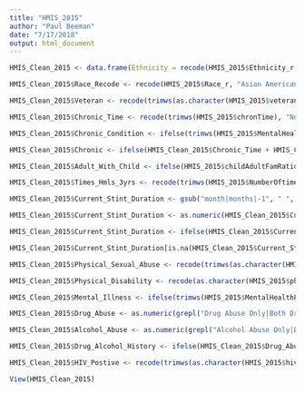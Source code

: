 ```yaml
---
title: "HMIS_2015"
author: "Paul Beeman"
date: "7/17/2018"
output: html_document
---
```


```r
HMIS_Clean_2015 <- data.frame(Ethnicity = recode(HMIS_2015$Ethnicity_r, "Asian American/PI" = "Other Ethnicity", "Other" ="Other Ethnicity"))

HMIS_Clean_2015$Race_Recode <- recode(HMIS_2015$Race_r, "Asian American/PI" = "Other Ethnicity", "Other" = "Other Ethnicity")
```

```r
HMIS_Clean_2015$Veteran <- recode(trimws(as.character(HMIS_2015$veteran_2)), "Yes" = 1, "No" = 0, .default =  2, .missing = 2) 

```

```r

HMIS_Clean_2015$Chronic_Time <- recode(trimws(HMIS_2015$chronTime), "No" = 0, "Yes" =1, .default = 0)

HMIS_Clean_2015$Chronic_Condition <- ifelse(trimws(HMIS_2015$MentalHealthProblem_LongDura) == "Yes" | trimws(HMIS_2015$PhysicalDisability) == "Yes" | trimws(HMIS_2015$DevelopmentalDisability) == "Yes" | trimws(HMIS_2015$SubstanceAbuse) == "Yes", 1, 0)

HMIS_Clean_2015$Chronic <- ifelse(HMIS_Clean_2015$Chronic_Time + HMIS_Clean_2015$Chronic_Condition ==2, 1, 0)

```
```r
HMIS_Clean_2015$Adult_With_Child <- ifelse(HMIS_2015$childAdultFamRatio > 0 & HMIS_2015$age > 17, 1, 0)

```
```r
HMIS_Clean_2015$Times_Hmls_3yrs <- recode(trimws(HMIS_2015$NumberOftimesHomeless), "1 (homeless only this time)" ="1 time", "2" = "2 to 3 times", "3" = "2 to 3 times", "4 or more" = "4 or more times", "At least 4 episodes" = "4 or more times", "Less than 4 episodes" = "Less than 4- Unspecified", .default = "Unknown")

HMIS_Clean_2015$Current_Stint_Duration <- gsub("month|months|-1", " ", HMIS_2015$MonthsContinuouslyHomeless)

HMIS_Clean_2015$Current_Stint_Duration <- as.numeric(HMIS_Clean_2015$Current_Stint_Duration)

HMIS_Clean_2015$Current_Stint_Duration <- ifelse(HMIS_Clean_2015$Current_Stint_Duration > 11, "12+ Months", ifelse(HMIS_Clean_2015$Current_Stint_Duration > 4, "4-11 months", ifelse(HMIS_Clean_2015$Current_Stint_Duration >=1, "1-3 months", ifelse(HMIS_Clean_2015$Current_Stint_Duration == 0, "Up to 1 Month", "Unknown"))))

HMIS_Clean_2015$Current_Stint_Duration[is.na(HMIS_Clean_2015$Current_Stint_Duration)] <- "Unknown"
```

```r
HMIS_Clean_2015$Physical_Sexual_Abuse <- recode(trimws(as.character(HMIS_2015$domViol)), "Yes" = 1, "No" = 0, .default =  2, .missing = 2) 


```

```r
HMIS_Clean_2015$Physical_Disability <- recode(as.character(HMIS_2015$physical), "Yes" = 1, "No" = 0, .default =  2, .missing = 2) 

HMIS_Clean_2015$Mental_Illness <- ifelse(trimws(HMIS_2015$MentalHealthProblem) == "Yes", 1,0)

HMIS_Clean_2015$Drug_Abuse <- as.numeric(grepl("Drug Abuse Only|Both Drug and Alcohol Abuse", HMIS_2015$subsCombOld))

HMIS_Clean_2015$Alcohol_Abuse <- as.numeric(grepl("Alcohol Abuse Only|Both Drug and Alcohol Abuse", HMIS_2015$subsCombOld))

HMIS_Clean_2015$Drug_Alcohol_History <- ifelse(HMIS_Clean_2015$Drug_Abuse + HMIS_Clean_2015$Alcohol_Abuse > 0, 1,0) 

HMIS_Clean_2015$HIV_Postive <- recode(trimws(as.character(HMIS_2015$hiv)), "Yes" = 1, "No" = 0, .default =  2, .missing = 2)

```

```r
View(HMIS_Clean_2015)


```